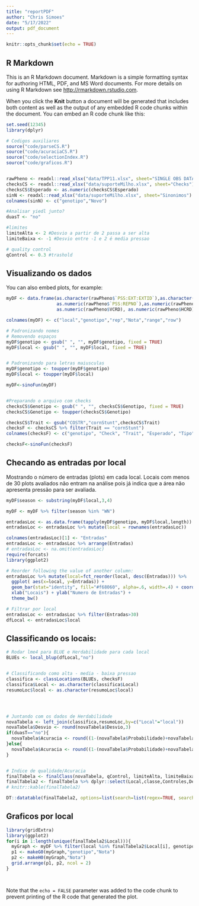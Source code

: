 ```yaml
---
title: "reportPDF"
author: "Chris Simoes"
date: "5/17/2022"
output: pdf_document
---
```


```r
knitr::opts_chunk$set(echo = TRUE)
```

## R Markdown

This is an R Markdown document. Markdown is a simple formatting syntax for authoring HTML, PDF, and MS Word documents. For more details on using R Markdown see <http://rmarkdown.rstudio.com>.

When you click the **Knit** button a document will be generated that includes both content as well as the output of any embedded R code chunks within the document. You can embed an R code chunk like this:

```r
set.seed(12345)
library(dplyr)

# Codigos auxiliares
source("code/parseCS.R")
source("code/acuraciaCS.R")
source("code/selectionIndex.R")
source("code/graficos.R")


rawPheno <- readxl::read_xlsx("data/TPP11.xlsx", sheet="SINGLE OBS DATA")
checksCS <- readxl::read_xlsx("data/suporteMilho.xlsx", sheet="Checks")
checksCS$Esperado <- as.numeric(checksCS$Esperado)
sinN <- readxl::read_xlsx("data/suporteMilho.xlsx", sheet="Sinonimos")
colnames(sinN) <- c("genotipo","Novo")

#Analisar yiedl junto?
duasT <- "no"

#limites
limiteAlta <- 2 #Desvio a partir de 2 passa a ser alta
limiteBaixa <- -1 #Desvio entre -1 e 2 é media pressao

# quality control
qControl <- 0.3 #trashold

```

## Visualizando os dados

You can also embed plots, for example:

```r

myDF <- data.frame(as.character(rawPheno$`PSS:EXT:EXTID`),as.character(rawPheno$ABBRC),
                   as.numeric(rawPheno$`PSS:REPNO`),as.numeric(rawPheno$`PSS:COSTR`),
                   as.numeric(rawPheno$VCRD), as.numeric(rawPheno$HCRD))

colnames(myDF) <- c("local","genotipo","rep","Nota","range","row")

# Padronizando nomes
# Removendo espaços
myDF$genotipo <- gsub(" ", "", myDF$genotipo, fixed = TRUE)
myDF$local <- gsub(" ", "", myDF$local, fixed = TRUE)


# Padronizando para letras maiusculas
myDF$genotipo <- toupper(myDF$genotipo)
myDF$local <- toupper(myDF$local)

myDF<-sinoFun(myDF)


#Preparando o arquivo com checks
checksCS$Genotipo <- gsub(" ", "", checksCS$Genotipo, fixed = TRUE)
checksCS$Genotipo <- toupper(checksCS$Genotipo)

checksCS$Trait <- gsub("COSTR","cornStunt",checksCS$Trait)
checksF <- checksCS %>% filter(Trait == "cornStunt")
colnames(checksF) <- c("genotipo", "Check", "Trait", "Esperado", "Tipo")

checksF<-sinoFun(checksF)


```


## Checando as entradas por local

Mostrando o número de entradas (plots) em cada local. Locais com menos de 30 plots avaliados não entram na análise pois já indica que a área não apresenta pressão para ser avaliada.

```r

myDF$season <- substring(myDF$local,3,4)

myDF <- myDF %>% filter(season %in% "WN")

entradasLoc <- as.data.frame(tapply(myDF$genotipo, myDF$local,length))
entradasLoc <- entradasLoc %>% mutate(local = rownames(entradasLoc))

colnames(entradasLoc)[1] <- "Entradas"
entradasLoc <- entradasLoc %>% arrange(Entradas)
# entradasLoc <- na.omit(entradasLoc)
require(forcats)
library(ggplot2)

# Reorder following the value of another column:
entradasLoc %>% mutate(local=fct_reorder(local, desc(Entradas))) %>% 
  ggplot( aes(x=local, y=Entradas)) +
  geom_bar(stat="identity", fill="#f68060", alpha=.6, width=.4) + coord_flip() +
  xlab("Locais") + ylab("Numero de Entradas") +
  theme_bw()

# Filtrar por local
entradasLoc <- entradasLoc %>% filter(Entradas>30)
dfLocal <- entradasLoc$local

```


## Classificando os locais:


```r
# Rodar lme4 para BLUE e Herdabilidade para cada local
BLUEs <- local_blup(dfLocal,"no")


# Classificando como alta - media - baixa pressao
classifica <- classLocations(BLUEs, checksF)
classifica$Local <- as.character(classifica$Local)
resumoLoc$local <- as.character(resumoLoc$local)




# Juntando com os dados de Herdabilidade
novaTabela <- left_join(classifica,resumoLoc,by=c("Local"="local"))
novaTabela$Desvio <- round(novaTabela$Desvio,3)
if(duasT=="no"){
  novaTabela$Acuracia <- round((1-(novaTabela$Probabilidade)+novaTabela$H2N)/2,3)
}else{
  novaTabela$Acuracia <- round((1-(novaTabela$Probabilidade)+novaTabela$H2N+novaTabela$H2Y)/3,3)
}


# Indice de qualidade/Acuracia
finalTabela <- finalClass(novaTabela, qControl, limiteAlta, limiteBaixa)
finalTabela2 <- finalTabela %>% dplyr::select(Local,classe,Controles,Desvio) # Pode Adicionar Acuracia 
# knitr::kable(finalTabela2)
```

```r
DT::datatable(finalTabela2, options=list(search=list(regex=TRUE, search = '')))

```

## Graficos por local

```r
library(gridExtra)
library(ggplot2)
for(i in 1:length(unique(finalTabela2$Local))){
  myGraph <- myDF %>% filter(local %in% finalTabela2$Local[i], genotipo %in% checksF$genotipo)
  p1 <- makeG0(myGraph,"genotipo","Nota")
  p2 <- makeH0(myGraph,"Nota")
  grid.arrange(p1, p2, ncol = 2)
}




```

Note that the `echo = FALSE` parameter was added to the code chunk to prevent printing of the R code that generated the plot.
